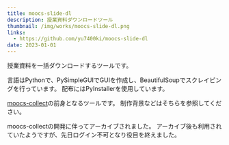 ```yaml
---
title: moocs-slide-dl
description: 授業資料ダウンロードツール
thumbnail: /img/works/moocs-slide-dl.png
links:
  - https://github.com/yu7400ki/moocs-slide-dl
date: 2023-01-01
---
```


授業資料を一括ダウンロードするツールです。

言語はPythonで、PySimpleGUIでGUIを作成し、BeautifulSoupでスクレイピングを行っています。
配布にはPyInstallerを使用しています。

[moocs-collect](/works/moocs-collect)の前身となるツールです。
制作背景などはそちらを参照してください。

moocs-collectの開発に伴ってアーカイブされました。
アーカイブ後も利用されていたようですが、先日ログイン不可となり役目を終えました。
